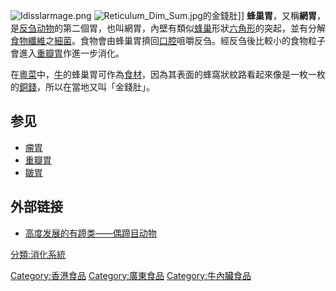 {{expand|time=2010-04-22T15:58:56+00:00}}
[[File:Idisslarmage.png|thumb]]
[[File:Reticulum_Dim_Sum.jpg|thumb]]的金錢肚]]
'''蜂巢胃'''，又稱'''網胃'''，是[[反刍亚目|反刍动物]]的第二個胃，也叫網胃，內壁有類似[[蜂巢|蜂巢]]形狀[[六角形|六角形]]的突起，並有分解[[食物纖維|食物纖維]]之[[細菌|細菌]]。食物會由蜂巢胃擠回[[口腔|口腔]]咀嚼反刍。經反刍後比較小的食物粒子會進入[[重瓣胃|重瓣胃]]作進一步消化。

在[[粵菜|粵菜]]中，[[牛|牛]]的蜂巢胃可作為[[食材|食材]]，因為其表面的蜂窩狀紋路看起來像是一枚一枚的[[銅錢|銅錢]]，所以在當地又叫「金錢肚」。

==参见==
* [[瘤胃|瘤胃]]
* [[重瓣胃|重瓣胃]]
* [[皺胃|皺胃]]

==外部链接==
* [http://www.qsng.cn/html/bkjzx/brdwqtzsView/2008013091014.html 高度发展的有蹄类——偶蹄目动物]{{Dead link|date=2018年6月 |bot=InternetArchiveBot |fix-attempted=no }}

{{生物學小作品}}
{{food-stub}}
{{粤菜}}
[[分類:消化系統|分類:消化系統]]
[[Category:香港食品|Category:香港食品]]
[[Category:廣東食品|Category:廣東食品]]
[[Category:牛內臟食品|Category:牛內臟食品]]
